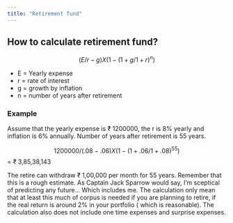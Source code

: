 ```yaml
---
title: "Retirement fund"
---
```


## How to calculate retirement fund?

$$ (E/r-g) X (1- (1+ g/1+r)^n) $$

-   E = Yearly expense
-   r = rate of interest
-   g = growth by inflation
-   n = number of years after retirement

### Example

Assume that the yearly expense is ₹ 1200000, the r is 8% yearly and inflation is 6% annually. Number of years after retirement is 55 years.

$$ 1200000/(.08-.06) X (1-(1+.06/1+.08)^55) $$ = ₹ 3,85,38,143

The retire can withdraw ₹ 1,00,000 per month for 55 years. Remember that this is a rough estimate. As Captain Jack Sparrow would say, I'm sceptical of predicting any future... Which includes me. The calculation only mean that at least this much of corpus is needed if you are planning to retire, if the real return is around 2% in your portfolio ( which is reasonable). The calculation also does not include one time expenses and surprise expenses.
